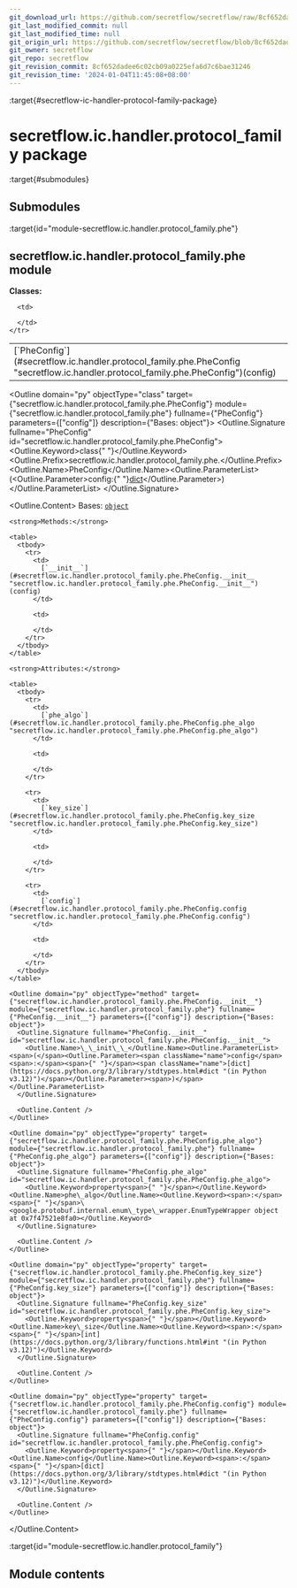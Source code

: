 ```yaml
---
git_download_url: https://github.com/secretflow/secretflow/raw/8cf652dadee6c02cb09a0225efa6d7c6bae31246/docs/source/secretflow.ic.handler.protocol_family.rst
git_last_modified_commit: null
git_last_modified_time: null
git_origin_url: https://github.com/secretflow/secretflow/blob/8cf652dadee6c02cb09a0225efa6d7c6bae31246/docs/source/secretflow.ic.handler.protocol_family.rst
git_owner: secretflow
git_repo: secretflow
git_revision_commit: 8cf652dadee6c02cb09a0225efa6d7c6bae31246
git_revision_time: '2024-01-04T11:45:08+08:00'
---
```


:target{#secretflow-ic-handler-protocol-family-package}

# secretflow\.ic.handler.protocol\_family package

:target{#submodules}

## Submodules

:target{id="module-secretflow.ic.handler.protocol_family.phe"}

## <Target id="secretflow-ic-handler-protocol-family-phe-module" />secretflow\.ic.handler.protocol\_family.phe module

<strong>Classes:</strong>

<table>
  <tbody>
    <tr>
      <td>
        [`PheConfig`](#secretflow.ic.handler.protocol_family.phe.PheConfig "secretflow.ic.handler.protocol_family.phe.PheConfig")(config)
      </td>

      <td>

      </td>
    </tr>
  </tbody>
</table>

<Outline domain="py" objectType="class" target={"secretflow.ic.handler.protocol_family.phe.PheConfig"} module={"secretflow.ic.handler.protocol_family.phe"} fullname={"PheConfig"} parameters={["config"]} description={"Bases: object"}>
  <Outline.Signature fullname="PheConfig" id="secretflow.ic.handler.protocol_family.phe.PheConfig">
    <Outline.Keyword>class<span>{" "}</span></Outline.Keyword><Outline.Prefix>secretflow\.ic.handler.protocol\_family.phe.</Outline.Prefix><Outline.Name>PheConfig</Outline.Name><Outline.ParameterList><span>(</span><Outline.Parameter><span className="name">config</span><span>:</span><span>{" "}</span><span className="name">[dict](https://docs.python.org/3/library/stdtypes.html#dict "(in Python v3.12)")</span></Outline.Parameter><span>)</span></Outline.ParameterList>
  </Outline.Signature>

  <Outline.Content>
    Bases: [`object`](https://docs.python.org/3/library/functions.html#object "(in Python v3.12)")

    <strong>Methods:</strong>

    <table>
      <tbody>
        <tr>
          <td>
            [`__init__`](#secretflow.ic.handler.protocol_family.phe.PheConfig.__init__ "secretflow.ic.handler.protocol_family.phe.PheConfig.__init__")(config)
          </td>

          <td>

          </td>
        </tr>
      </tbody>
    </table>

    <strong>Attributes:</strong>

    <table>
      <tbody>
        <tr>
          <td>
            [`phe_algo`](#secretflow.ic.handler.protocol_family.phe.PheConfig.phe_algo "secretflow.ic.handler.protocol_family.phe.PheConfig.phe_algo")
          </td>

          <td>

          </td>
        </tr>

        <tr>
          <td>
            [`key_size`](#secretflow.ic.handler.protocol_family.phe.PheConfig.key_size "secretflow.ic.handler.protocol_family.phe.PheConfig.key_size")
          </td>

          <td>

          </td>
        </tr>

        <tr>
          <td>
            [`config`](#secretflow.ic.handler.protocol_family.phe.PheConfig.config "secretflow.ic.handler.protocol_family.phe.PheConfig.config")
          </td>

          <td>

          </td>
        </tr>
      </tbody>
    </table>

    <Outline domain="py" objectType="method" target={"secretflow.ic.handler.protocol_family.phe.PheConfig.__init__"} module={"secretflow.ic.handler.protocol_family.phe"} fullname={"PheConfig.__init__"} parameters={["config"]} description={"Bases: object"}>
      <Outline.Signature fullname="PheConfig.__init__" id="secretflow.ic.handler.protocol_family.phe.PheConfig.__init__">
        <Outline.Name>\_\_init\_\_</Outline.Name><Outline.ParameterList><span>(</span><Outline.Parameter><span className="name">config</span><span>:</span><span>{" "}</span><span className="name">[dict](https://docs.python.org/3/library/stdtypes.html#dict "(in Python v3.12)")</span></Outline.Parameter><span>)</span></Outline.ParameterList>
      </Outline.Signature>

      <Outline.Content />
    </Outline>

    <Outline domain="py" objectType="property" target={"secretflow.ic.handler.protocol_family.phe.PheConfig.phe_algo"} module={"secretflow.ic.handler.protocol_family.phe"} fullname={"PheConfig.phe_algo"} parameters={["config"]} description={"Bases: object"}>
      <Outline.Signature fullname="PheConfig.phe_algo" id="secretflow.ic.handler.protocol_family.phe.PheConfig.phe_algo">
        <Outline.Keyword>property<span>{" "}</span></Outline.Keyword><Outline.Name>phe\_algo</Outline.Name><Outline.Keyword><span>:</span><span>{" "}</span>\<google.protobuf.internal.enum\_type\_wrapper.EnumTypeWrapper object at 0x7f47521e8fa0></Outline.Keyword>
      </Outline.Signature>

      <Outline.Content />
    </Outline>

    <Outline domain="py" objectType="property" target={"secretflow.ic.handler.protocol_family.phe.PheConfig.key_size"} module={"secretflow.ic.handler.protocol_family.phe"} fullname={"PheConfig.key_size"} parameters={["config"]} description={"Bases: object"}>
      <Outline.Signature fullname="PheConfig.key_size" id="secretflow.ic.handler.protocol_family.phe.PheConfig.key_size">
        <Outline.Keyword>property<span>{" "}</span></Outline.Keyword><Outline.Name>key\_size</Outline.Name><Outline.Keyword><span>:</span><span>{" "}</span>[int](https://docs.python.org/3/library/functions.html#int "(in Python v3.12)")</Outline.Keyword>
      </Outline.Signature>

      <Outline.Content />
    </Outline>

    <Outline domain="py" objectType="property" target={"secretflow.ic.handler.protocol_family.phe.PheConfig.config"} module={"secretflow.ic.handler.protocol_family.phe"} fullname={"PheConfig.config"} parameters={["config"]} description={"Bases: object"}>
      <Outline.Signature fullname="PheConfig.config" id="secretflow.ic.handler.protocol_family.phe.PheConfig.config">
        <Outline.Keyword>property<span>{" "}</span></Outline.Keyword><Outline.Name>config</Outline.Name><Outline.Keyword><span>:</span><span>{" "}</span>[dict](https://docs.python.org/3/library/stdtypes.html#dict "(in Python v3.12)")</Outline.Keyword>
      </Outline.Signature>

      <Outline.Content />
    </Outline>
  </Outline.Content>
</Outline>

:target{id="module-secretflow.ic.handler.protocol_family"}

## <Target id="module-contents" />Module contents
